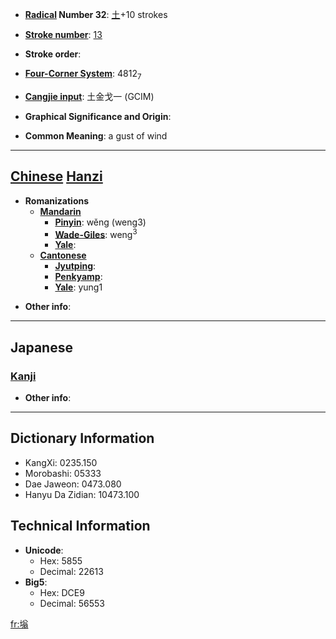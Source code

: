 * '''[[Wiktionary:Chinese radical index| Radical]] Number 32''': [[Wiktionary:Chinese radical index 土|土]]+10 strokes

* '''[[Wiktionary:Chinese total strokes index|Stroke number]]''': [[Wiktionary:Chinese total strokes index 13|13]]

* '''Stroke order''': 

* '''[[Wiktionary:Chinese four corner index|Four-Corner System]]''': 4812<sub>7</sub>

* '''[[Wiktionary:Chinese Cangjie index|Cangjie input]]''': 土金戈一 (GCIM)

* '''Graphical Significance and Origin''': 

* '''Common Meaning''': a gust of wind

----

== [[Chinese]] [[Hanzi]] ==

* '''Romanizations'''
** '''[[Mandarin]]'''
*** '''[[Pinyin]]''': wěng (weng3)
*** '''[[Wade-Giles]]''': weng<sup>3</sup>
*** '''[[Yale]]''': 
** '''[[Cantonese]]'''
*** '''[[Jyutping]]''':
*** '''[[Penkyamp]]''': 
*** '''[[Yale]]''': yung1

* '''Other info''': 

----

==Japanese==
===[[Kanji]]===
{{kanji|on readings=[[おう]] (ō), [[お]] (o)|kun readings=[[ちり]] (chiri)}}

* '''Other info''':  

----

== Dictionary Information ==

* KangXi: 0235.150
* Morobashi: 05333
* Dae Jaweon: 0473.080
* Hanyu Da Zidian: 10473.100

== Technical Information ==

* '''Unicode''':
** Hex: 5855
** Decimal: 22613
* '''Big5''':
** Hex: DCE9
** Decimal: 56553

[[fr:塕]]